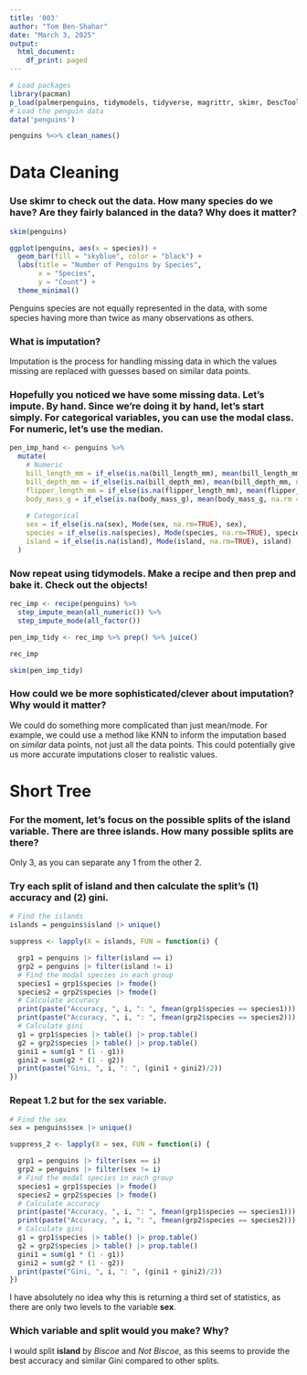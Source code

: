 ```yaml
---
title: '003'
author: "Tom Ben-Shahar"
date: "March 3, 2025"
output:
  html_document:
    df_print: paged
---
```

```R
# Load packages
library(pacman)
p_load(palmerpenguins, tidymodels, tidyverse, magrittr, skimr, DescTools, collapse, janitor)
# Load the penguin data
data('penguins')

penguins %<>% clean_names()
```

# Data Cleaning

### Use skimr to check out the data. How many species do we have? Are they fairly balanced in the data? Why does it matter?

```r
skim(penguins)

ggplot(penguins, aes(x = species)) +
  geom_bar(fill = "skyblue", color = "black") +
  labs(title = "Number of Penguins by Species",
       x = "Species",
       y = "Count") +
  theme_minimal()
```

Penguins species are not equally represented in the data, with some species having more than twice as many observations as others.

### What is imputation?

Imputation is the process for handling missing data in which the values missing are replaced with guesses based on similar data points.

### Hopefully you noticed we have some missing data. Let's impute. By hand. Since we're doing it by hand, let's start simply. For categorical variables, you can use the modal class. For numeric, let's use the median.

```r
pen_imp_hand <- penguins %>% 
  mutate(
    # Numeric
    bill_length_mm = if_else(is.na(bill_length_mm), mean(bill_length_mm, na.rm = TRUE), bill_length_mm),
    bill_depth_mm = if_else(is.na(bill_depth_mm), mean(bill_depth_mm, na.rm = TRUE), bill_depth_mm),
    flipper_length_mm = if_else(is.na(flipper_length_mm), mean(flipper_length_mm, na.rm = TRUE), flipper_length_mm),
    body_mass_g = if_else(is.na(body_mass_g), mean(body_mass_g, na.rm = TRUE), body_mass_g),
    
    # Categorical
    sex = if_else(is.na(sex), Mode(sex, na.rm=TRUE), sex),
    species = if_else(is.na(species), Mode(species, na.rm=TRUE), species),
    island = if_else(is.na(island), Mode(island, na.rm=TRUE), island)
  )
```

### Now repeat using tidymodels. Make a recipe and then prep and bake it. Check out the objects!

```r
rec_imp <- recipe(penguins) %>% 
  step_impute_mean(all_numeric()) %>% 
  step_impute_mode(all_factor())

pen_imp_tidy <- rec_imp %>% prep() %>% juice()

rec_imp

skim(pen_imp_tidy)
```

### How could we be more sophisticated/clever about imputation? Why would it matter?

We could do something more complicated than just mean/mode. For example, we could use a method like KNN to inform the imputation based on *similar* data points, not just all the data points. This could potentially give us more accurate imputations closer to realistic values.

# Short Tree

### For the moment, let's focus on the possible splits of the island variable. There are three islands. How many possible splits are there?

Only 3, as you can separate any 1 from the other 2.

### Try each split of island and then calculate the split's (1) accuracy and (2) gini.

```r
# Find the islands
islands = penguins$island |> unique()

suppress <- lapply(X = islands, FUN = function(i) {

  grp1 = penguins |> filter(island == i)
  grp2 = penguins |> filter(island != i)
  # Find the modal species in each group
  species1 = grp1$species |> fmode()
  species2 = grp2$species |> fmode()
  # Calculate accuracy
  print(paste("Accuracy, ", i, ": ", fmean(grp1$species == species1)))
  print(paste("Accuracy, ", i, ": ", fmean(grp2$species == species2)))
  # Calculate gini
  g1 = grp1$species |> table() |> prop.table()
  g2 = grp2$species |> table() |> prop.table()
  gini1 = sum(g1 * (1 - g1))
  gini2 = sum(g2 * (1 - g2))
  print(paste("Gini, ", i, ": ", (gini1 + gini2)/2))
})
```

### Repeat 1.2 but for the sex variable.

```r
# Find the sex
sex = penguins$sex |> unique()

suppress_2 <- lapply(X = sex, FUN = function(i) {

  grp1 = penguins |> filter(sex == i)
  grp2 = penguins |> filter(sex != i)
  # Find the modal species in each group
  species1 = grp1$species |> fmode()
  species2 = grp2$species |> fmode()
  # Calculate accuracy
  print(paste("Accuracy, ", i, ": ", fmean(grp1$species == species1)))
  print(paste("Accuracy, ", i, ": ", fmean(grp2$species == species2)))
  # Calculate gini
  g1 = grp1$species |> table() |> prop.table()
  g2 = grp2$species |> table() |> prop.table()
  gini1 = sum(g1 * (1 - g1))
  gini2 = sum(g2 * (1 - g2))
  print(paste("Gini, ", i, ": ", (gini1 + gini2)/2))
})
```

I have absolutely no idea why this is returning a third set of statistics, as there are only two levels to the variable **sex**. 

### Which variable and split would you make? Why?

I would split **island** by *Biscoe* and *Not Biscoe*, as this seems to provide the best accuracy and similar Gini compared to other splits.



























